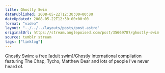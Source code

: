 ```yaml
---
title: Ghostly Swim
datePublished: 2008-05-22T12:30:00+00:00
dateUpdated: 2008-05-22T12:30:00+00:00
format: "video"
layout: "../../../layouts/posts/post.astro"
originalUrl: https://stream.anglepoised.com/post/35669787/ghostly-swim-a-free-adult-swimghostly
source: tumblr stream
tags: ["linklog"]
---
```


[Ghostly Swim][1]: a free [adult swim]/Ghostly International compilation featuring The Chap, Tycho, Matthew Dear and lots of people I&rsquo;ve never heard of.

[1]: http://www.adultswim.com/music/ghostly-swim
